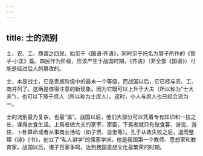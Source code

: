 ```yaml
---
---
---
```

title: 士的流别
---



士、农、工、商谓之四民，始见于《国语·齐语》，同时见于托名为管子所作的《管子·小匡》篇。四民作为阶级，应该产生于战国时期，《齐语》（非全部《国语》）可能是经过后人的篡改的。

士，本是战士，它是贵族阶级中的最末一个等级，而战国以后，它已经与农、工、商并列了。这确是值得注意的新现象。因为它既可以上升于大夫（所以称为“士大夫”），也可以下降于庶人（所以称为士庶人）。这时，小人与庶人也已经合流为一。

士的流别最为复杂，也最“滥”。战国以后，他们大部分可以凭着专有知识和一技之长，谋得衣食生活。上焉者做大夫的家宰、家臣，下焉者就只有做食客、游说、游侠、卜卦算命或者从事商业活动（如子贾、自圭等）。孔于从政失败之后，退而整理《诗》《书》，创立了“私人讲学”的儒家学派。他是我国第一个教师、思想家和教育家。战国以后，诸子百家争鸣，达到我国思想文化最繁荣的时期。
